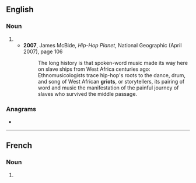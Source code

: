 ==English==

===Noun===
{{head|en|noun plural form}}

# {{plural of|griot|lang=en}}
#* '''2007''', James McBide, ''Hip-Hop Planet'', National Geographic (April 2007), page 106
#*: The long history is that spoken-word music made its way here on slave ships from West Africa centuries ago: Ethnomusicologists trace hip-hop's roots to the dance, drum, and song of West African '''griots''', or storytellers, its pairing of word and music the manifestation of the painful journey of slaves who survived the middle passage.

===Anagrams===
* {{anagrams|en|a=giorst|Trigos}}

----

==French==

===Noun===
{{head|fr|noun plural form|g=m}}

# {{plural of|griot|lang=fr}}